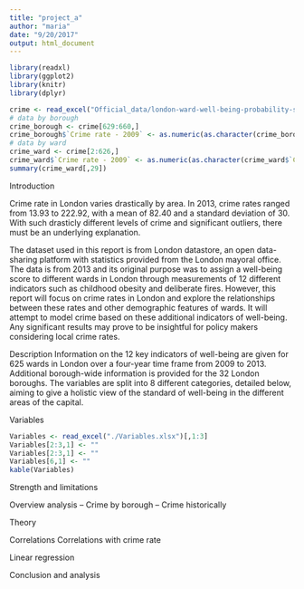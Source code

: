 ```yaml
---
title: "project_a"
author: "maria"
date: "9/20/2017"
output: html_document
---
```

```r
library(readxl)
library(ggplot2)
library(knitr)
library(dplyr)

```



```r
crime <- read_excel("Official_data/london-ward-well-being-probability-scores.xls", sheet = "Data")
# data by borough
crime_borough <- crime[629:660,]
crime_borough$`Crime rate - 2009` <- as.numeric(as.character(crime_borough$`Crime rate - 2009`))
# data by ward
crime_ward <- crime[2:626,]
crime_ward$`Crime rate - 2009` <- as.numeric(as.character(crime_ward$`Crime rate - 2009`))
summary(crime_ward[,29])


```

Introduction

Crime rate in London varies drastically by area. In 2013, crime rates ranged from 13.93 to 222.92, with a mean of 82.40 and a standard deviation of 30. With such drasticly different levels of crime and significant outliers, there must be an underlying explanation.

The dataset used in this report is from London datastore, an open data-sharing platform with statistics provided from the London mayoral office. The data is from 2013 and its original purpose was to assign a well-being score to different wards in London through measurements of 12 different indicators such as childhood obesity and deliberate fires. However, this report will focus on crime rates in London and explore the relationships between these rates and other demographic features of wards. It will attempt to model crime based on these additional indicators of well-being. Any significant results may prove to be insightful for policy makers considering local crime rates.

Description
Information on the 12 key indicators of well-being are given for 625 wards in London over a four-year time frame from 2009 to 2013. Additional borough-wide information is provided for the 32 London boroughs. The variables are split into 8 different categories, detailed below, aiming to give a holistic view of the standard of well-being in the different areas of the capital.

Variables

```r
Variables <- read_excel("./Variables.xlsx")[,1:3]
Variables[2:3,1] <- ""
Variables[2:3,1] <- ""
Variables[6,1] <- ""
kable(Variables)
```

Strength and limitations

Overview analysis
-- Crime by borough
-- Crime historically

Theory

Correlations
  Correlations with crime rate
  

Linear regression

Conclusion and analysis









